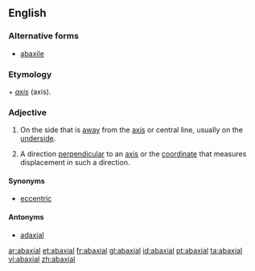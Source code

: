 ==English==

===Alternative forms===
* [[abaxile]]

===Etymology===
{{etyl|la}} {{term|ab||away from|lang=la}} + ''[[axis]]'' (axis).

===Adjective===
{{en-adj|-}}

# {{botany}} On the side that is [[away]] from the [[axis]] or central line, usually on the [[underside]].
# {{mathematics}} A direction [[perpendicular]] to an [[axis]] or the [[coordinate]] that measures displacement in such a direction.

====Synonyms====
* [[eccentric]]

====Antonyms====
* [[adaxial]]

[[ar:abaxial]]
[[et:abaxial]]
[[fr:abaxial]]
[[gl:abaxial]]
[[id:abaxial]]
[[pt:abaxial]]
[[ta:abaxial]]
[[vi:abaxial]]
[[zh:abaxial]]